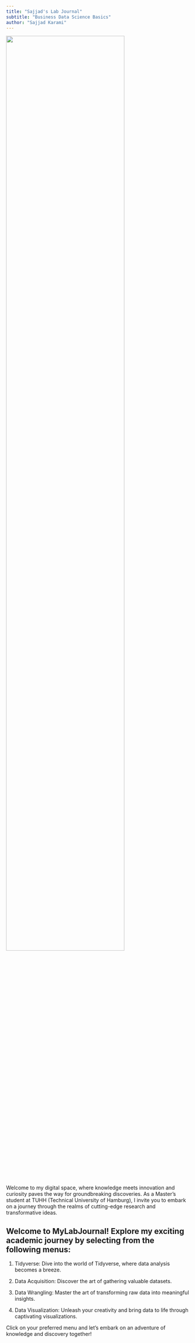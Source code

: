 ```yaml
---
title: "Sajjad's Lab Journal"
subtitle: "Business Data Science Basics"
author: "Sajjad Karami"
---
```


![](assets/logo/TIE_logo.svg){width=80% fig-align="center"}

Welcome to my digital space, where knowledge meets innovation and curiosity paves the way for groundbreaking discoveries. As a Master's student at TUHH (Technical University of Hamburg), I invite you to embark on a journey through the realms of cutting-edge research and transformative ideas.

## Welcome to MyLabJournal! Explore my exciting academic journey by selecting from the following menus:

1. Tidyverse: Dive into the world of Tidyverse, where data analysis becomes a breeze.

2. Data Acquisition: Discover the art of gathering valuable datasets.

3. Data Wrangling: Master the art of transforming raw data into meaningful insights.

4. Data Visualization: Unleash your creativity and bring data to life through captivating visualizations.

Click on your preferred menu and let's embark on an adventure of knowledge and discovery together!

